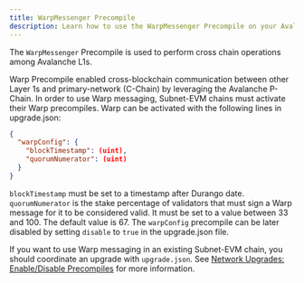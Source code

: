 ```yaml
---
title: WarpMessenger Precompile
description: Learn how to use the WarpMessenger Precompile on your Avalanche L1 blockchain.
---
```


The `WarpMessenger` Precompile is used to perform cross chain operations among Avalanche L1s.

Warp Precompile enabled cross-blockchain communication between other Layer 1s and primary-network (C-Chain) by leveraging the Avalanche P-Chain. In order to use Warp messaging, Subnet-EVM chains must activate their Warp precompiles. Warp can be activated with the following lines in upgrade.json:

```json
{
  "warpConfig": {
    "blockTimestamp": (uint),
    "quorumNumerator": (uint)
  }
}
```

`blockTimestamp` must be set to a timestamp after Durango date. `quorumNumerator` is the stake percentage of validators that must sign a Warp message for it to be considered valid. It must be set to a value between 33 and 100. The default value is 67. The `warpConfig` precompile can be later disabled by setting `disable` to `true` in the upgrade.json file.

If you want to use Warp messaging in an existing Subnet-EVM chain, you should coordinate an upgrade with `upgrade.json`. See [Network Upgrades: Enable/Disable Precompiles](#network-upgrades-enabledisable-precompiles) for more information.
